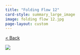```yaml
---
title: "Folding Flow 12"
card-style: summary_large_image
image: folding flow 12.jpg
page-layout: custom
---
```


[\< Back](index.qmd){.btn .btn-secondary .btn role="button"}

![](folding flow 12.jpg){.full-art-display}

